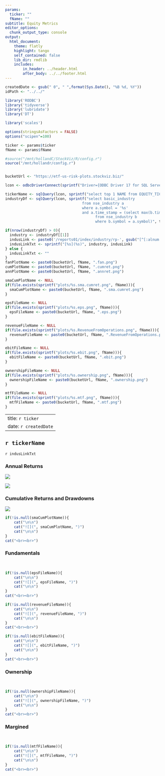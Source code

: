 ```yaml
---
params:
  ticker: ""
  fName: ""
subtitle: Equity Metrics
editor_options:
  chunk_output_type: console
output: 
  html_document:
    theme: flatly
    highlight: tango
    self_contained: false
    lib_dir: rmdlib
    includes:
        in_header: ../header.html
        after_body: ../../footer.html
---
```


```r
createdDate <- gsub(" 0", " ",format(Sys.Date(), "%B %d, %Y"))
idPath <- "../../"

library('RODBC')
library('tidyverse')
library('lubridate')
library('DT')

library('scales')

options(stringsAsFactors = FALSE)
options("scipen"=100)

ticker <- params$ticker
fName <- params$fName

#source("/mnt/hollandC/StockViz/R/config.r")
source("/mnt/hollandr/config.r")


bucketUrl <- "https://etf-us-risk-plots.stockviz.biz/"

lcon <- odbcDriverConnect(sprintf("Driver={ODBC Driver 17 for SQL Server};Server=%s;Database=%s;Uid=%s;Pwd=%s;", ldbserver, ldbname, ldbuser, ldbpassword), case = "nochange", believeNRows = TRUE)

tickerName <- sqlQuery(lcon, sprintf("select top 1 NAME from EQUITY_TICKER where symbol='%s'", ticker))[[1]]
industryDf <- sqlQuery(lcon, sprintf("select basic_industry 
                                   from nse_industry a 
                                   where a.symbol = '%s' 
                                   and a.time_stamp = (select max(b.time_stamp) 
                                         from nse_industry b 
                                         where b.symbol = a.symbol)", ticker))

if(nrow(industryDf) > 0){
  industry <- industryDf[[1]]
  indusLink <- paste0('/reports01/index/industry/rp-', gsub("[^[:alnum:] ]| ", "", industry), '.html')
  indusLinkTxt <- sprintf("[%s](%s)", industry, indusLink)
} else {
  indusLinkTxt <- ""
}
fanPlotName <- paste0(bucketUrl, fName, ".fan.png")
cumPlotName <- paste0(bucketUrl, fName, ".cumret.png")
annPlotName <- paste0(bucketUrl, fName, ".annret.png")

smaCumPlotName <- NULL
if(file.exists(sprintf("plots/%s.sma.cumret.png", fName))){
  smaCumPlotName <- paste0(bucketUrl, fName, ".sma.cumret.png")
}

epsFileName <- NULL
if(file.exists(sprintf("plots/%s.eps.png", fName))){
  epsFileName <- paste0(bucketUrl, fName, ".eps.png")
}

revenueFileName <- NULL
if(file.exists(sprintf("plots/%s.RevenueFromOperations.png", fName))){
  revenueFileName <- paste0(bucketUrl, fName, ".RevenueFromOperations.png")
}

ebitFileName <- NULL
if(file.exists(sprintf("plots/%s.ebit.png", fName))){
  ebitFileName <- paste0(bucketUrl, fName, ".ebit.png")
}

ownershipFileName <- NULL
if(file.exists(sprintf("plots/%s.ownership.png", fName))){
  ownershipFileName <- paste0(bucketUrl, fName, ".ownership.png")
}

mtfFileName <- NULL
if(file.exists(sprintf("plots/%s.mtf.png", fName))){
  mtfFileName <- paste0(bucketUrl, fName, ".mtf.png")
}

```

---
title: `r ticker`
date: `r createdDate`
---

## `r tickerName`
`r indusLinkTxt`

### Annual Returns

![](`r fanPlotName`)

![](`r annPlotName`)

### Cumulative Returns and Drawdowns

![](`r cumPlotName`)

```r

if(!is.null(smaCumPlotName)){
	cat("\n\n")
	cat("![](", smaCumPlotName, ")")
	cat("\n\n")
}
cat("<br><br>")
```

### Fundamentals

\

```r

if(!is.null(epsFileName)){
	cat("\n\n")
	cat("![](", epsFileName, ")")
	cat("\n\n")
}
cat("<br><br>")

if(!is.null(revenueFileName)){
	cat("\n\n")
	cat("![](", revenueFileName, ")")
	cat("\n\n")
}
cat("<br><br>")

if(!is.null(ebitFileName)){
	cat("\n\n")
	cat("![](", ebitFileName, ")")
	cat("\n\n")
}
cat("<br><br>")
```

### Ownership

\

```r

if(!is.null(ownershipFileName)){
	cat("\n\n")
	cat("![](", ownershipFileName, ")")
	cat("\n\n")
}
cat("<br><br>")
```


### Margined

\

```r

if(!is.null(mtfFileName)){
	cat("\n\n")
	cat("![](", mtfFileName, ")")
	cat("\n\n")
}
cat("<br><br>")
```


